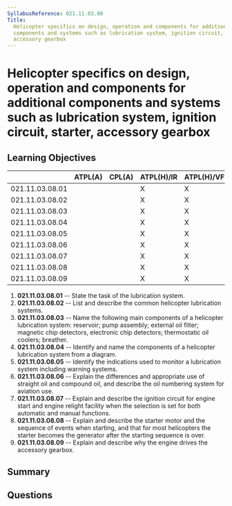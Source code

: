 ```yaml
---
SyllabusReference: 021.11.03.08
Title:
  Helicopter specifics on design, operation and components for additional
  components and systems such as lubrication system, ignition circuit, starter,
  accessory gearbox
---
```


# Helicopter specifics on design, operation and components for additional components and systems such as lubrication system, ignition circuit, starter, accessory gearbox

## Learning Objectives

|                 | ATPL(A) | CPL(A) | ATPL(H)/IR | ATPL(H)/VFR | CPL(H) | IR | CBIR(A) |
| --------------- | ------- | ------ | ---------- | ----------- | ------ | -- | ------- |
| 021.11.03.08.01 |         |        | X          | X           | X      |    |         |
| 021.11.03.08.02 |         |        | X          | X           | X      |    |         |
| 021.11.03.08.03 |         |        | X          | X           | X      |    |         |
| 021.11.03.08.04 |         |        | X          | X           | X      |    |         |
| 021.11.03.08.05 |         |        | X          | X           | X      |    |         |
| 021.11.03.08.06 |         |        | X          | X           | X      |    |         |
| 021.11.03.08.07 |         |        | X          | X           | X      |    |         |
| 021.11.03.08.08 |         |        | X          | X           | X      |    |         |
| 021.11.03.08.09 |         |        | X          | X           | X      |    |         |

1.  **021.11.03.08.01** -- State the task of the lubrication system.
2.  **021.11.03.08.02** -- List and describe the common helicopter lubrication
    systems.
3.  **021.11.03.08.03** -- Name the following main components of a helicopter
    lubrication system: reservoir; pump assembly; external oil filter; magnetic
    chip detectors, electronic chip detectors; thermostatic oil coolers;
    breather.
4.  **021.11.03.08.04** -- Identify and name the components of a helicopter
    lubrication system from a diagram.
5.  **021.11.03.08.05** -- Identify the indications used to monitor a lubrication
    system including warning systems.
6.  **021.11.03.08.06** -- Explain the differences and appropriate use of
    straight oil and compound oil, and describe the oil numbering system for
    aviation use.
7.  **021.11.03.08.07** -- Explain and describe the ignition circuit for engine
    start and engine relight facility when the selection is set for both
    automatic and manual functions.
8.  **021.11.03.08.08** -- Explain and describe the starter motor and the
    sequence of events when starting, and that for most helicopters the starter
    becomes the generator after the starting sequence is over.
9.  **021.11.03.08.09** -- Explain and describe why the engine drives the
    accessory gearbox.

## Summary

## Questions
